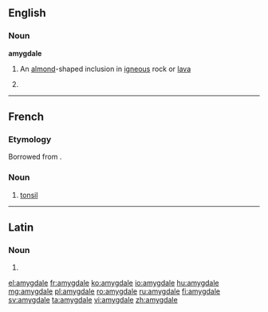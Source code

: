 ==English==

===Noun===
'''amygdale'''

# {{context|geology|lang=en}} An [[almond]]-shaped inclusion in [[igneous]] rock or [[lava]]
# {{misspelling of|amygdala}}

----

==French==

===Etymology===
Borrowed from {{etyl|la|fr}} {{term/t|la|amygdala||almond}}.

===Noun===
{{fr-noun|f}}

# {{context|anatomy|lang=fr}} [[tonsil]]

----

==Latin==

===Noun===
{{la-noun-form|amygdale}}

# {{inflection of|amygdalus||voc|s|lang=la}}

[[el:amygdale]]
[[fr:amygdale]]
[[ko:amygdale]]
[[io:amygdale]]
[[hu:amygdale]]
[[mg:amygdale]]
[[pl:amygdale]]
[[ro:amygdale]]
[[ru:amygdale]]
[[fi:amygdale]]
[[sv:amygdale]]
[[ta:amygdale]]
[[vi:amygdale]]
[[zh:amygdale]]
